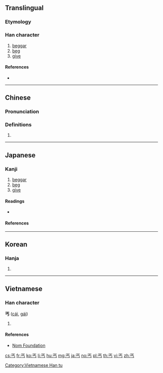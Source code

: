 {{also|丏}}
{{character info/new}}

==Translingual==

===Etymology===
{{Han etyl}}

===Han character===
{{Han char|rn=1|rad=一|as=03|sn=4|four=10207|canj=MYVS}}

# [[beggar]]
# [[beg]]
# [[give]]

====References====
* {{Han ref|kx=0077.030|dkj=00022|dj=0154.030|hdz=10010.060|uh=4E10|ud=19984|bh=A4A2|bd=42146}}

----

==Chinese==
{{zh-forms}}

===Pronunciation===
{{zh-pron
|m=gài
|c=koi3,goi3
|h=pfs=
|md=
|mn=
|w=
|mc=y
|oc=y
|cat=
}}

===Definitions===
{{zh-hanzi}}

# {{rfdef|lang=zh}}

----

==Japanese==

===Kanji===
{{ja-kanji|grade=uc|rs=一03}}

# [[beggar]]
# [[beg]]
# [[give]]

====Readings====
* {{ja-readings|on=[[かい]] (kai), [[かつ]] (katsu)|kun=[[こう]] (kou)}}

====References====
{{ja-kref
|jis=5022
|ku=4802
|shift=98A0, Unicode 4E10
|euc=D0A2
|freq=''not ranked''
|nelson=11
|newnelson=11
|halpern=''not listed''
|kld=''not listed''
|tuttle=2m2.3
}}

----

==Korean==

===Hanja===
{{ko-hanja|hangeul=[[갈]], [[개]]|rv=gal, gae|mr=kal, kae}}

# {{defn|lang=ko|sort=一03}}

----

==Vietnamese==

===Han character===
'''丐''' ([[cái]], [[gái]])

# {{defn|vi}}

====References====
* [http://nomfoundation.org/common/nom_details.php?codepoint=4e10 Nom Foundation]

[[Category:Vietnamese Han tu]]

[[cs:丐]]
[[fr:丐]]
[[ko:丐]]
[[li:丐]]
[[hu:丐]]
[[mg:丐]]
[[ja:丐]]
[[no:丐]]
[[pl:丐]]
[[th:丐]]
[[vi:丐]]
[[zh:丐]]